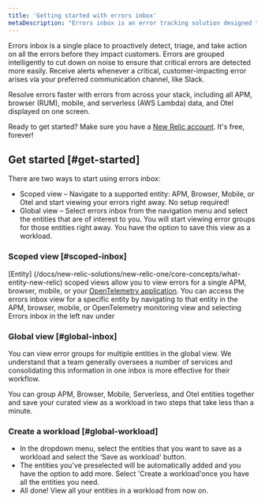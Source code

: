 ```yaml
---
title: 'Getting started with errors inbox'
metaDescription: "Errors inbox is an error tracking solution designed to give you the tools to proactively detect, triage, and resolve errors across your full application stack."
---
```


Errors inbox is a single place to proactively detect, triage, and take action on all the errors before they impact customers. Errors are grouped intelligently  to cut down on noise to ensure that critical errors are detected more easily.
Receive alerts whenever a critical, customer-impacting error arises via your preferred communication channel, like Slack.

Resolve errors faster with errors from across your stack, including all APM, browser (RUM), mobile, and serverless (AWS Lambda) data, and Otel displayed on one screen.

Ready to get started? Make sure you have a [New Relic account](https://newrelic.com/signup). It's free, forever!

## Get started [#get-started]

There are two ways to start using errors inbox: 

* Scoped view – Navigate to a supported entity: APM, Browser, Mobile, or Otel and start viewing your errors right away. No setup required! 
* Global view – Select errors inbox from the navigation menu and select the entities that are of interest to you. You will start viewing error groups for those entities right away. You have the option to save this view as a workload.

### Scoped view [#scoped-inbox]
[Entity] (/docs/new-relic-solutions/new-relic-one/core-concepts/what-entity-new-relic) scoped views allow you to view errors for a single APM, browser, mobile, or your
[OpenTelemetry application](/docs/more-integrations/open-source-telemetry-integrations/opentelemetry/opentelemetry-introduction/#benefits). You can access the errors inbox view for a specific entity by navigating to that entity in the APM, browser, mobile, or OpenTelemetry monitoring view and selecting Errors inbox in the left nav under

 <!-- Add IMAGE -->
 
 ###  Global view [#global-inbox]

You can view error groups for multiple entities in the global view. We understand that a team generally oversees a number of services and consolidating this information in one inbox is more effective for their workflow. 

You can group APM, Browser, Mobile, Serverless, and Otel entities together and save your curated view as a workload in two steps that take less than a minute. 

 <!-- Add IMAGE -->
 
  ###  Create a workload [#global-workload]
  
* In the dropdown menu, select the entities that you want to save as a workload and select the ‘Save as workload' button. 
* The entities you've preselected will be automatically added and you have the option to add more. Select  'Create a workload'once you have all the entities you need. 
* All done! View all your entities in a workload from now on.


 <!-- Add images for creating a workload, there are multiple -->

